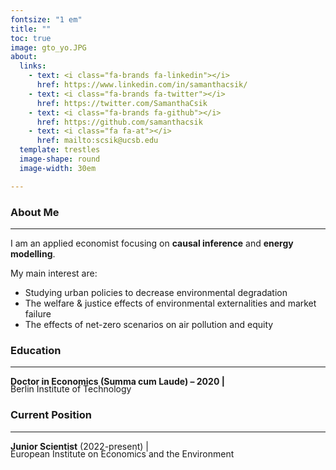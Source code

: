 ```yaml
---
fontsize: "1 em"
title: ""
toc: true
image: gto_yo.JPG
about: 
  links:
    - text: <i class="fa-brands fa-linkedin"></i>
      href: https://www.linkedin.com/in/samanthacsik/
    - text: <i class="fa-brands fa-twitter"></i>
      href: https://twitter.com/SamanthaCsik
    - text: <i class="fa-brands fa-github"></i>
      href: https://github.com/samanthacsik
    - text: <i class="fa fa-at"></i>
      href: mailto:scsik@ucsb.edu
  template: trestles
  image-shape: round
  image-width: 30em

---
```


### <i class="fa fa-user"></i> **About Me**

------------------------------------------------------------------------

I am an applied economist focusing on **causal inference** and **energy modelling**. <br>

My main interest are: <br>

- Studying urban policies to decrease environmental degradation
- The welfare & justice effects of environmental externalities and market failure
- The effects of net-zero scenarios on air pollution and equity <br>

### <i class="fa fa-building-columns"></i> **Education**
 
------------------------------------------------------------------------

<p style="margin-bottom:-0.5cm;">**Doctor in Economics (Summa cum Laude) -- 2020 |  ** <p> 

Berlin Institute of Technology <br>


### <i class="fa fa-briefcase"></i> **Current Position**
 
------------------------------------------------------------------------

<p style="margin-bottom:-0.5cm;">**Junior Scientist** (2022-present) | <p> 
European Institute on Economics and the Environment
